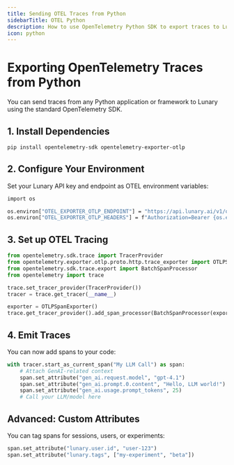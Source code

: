```yaml
---
title: Sending OTEL Traces from Python
sidebarTitle: OTEL Python
description: How to use OpenTelemetry Python SDK to export traces to Lunary.
icon: python
---
```


# Exporting OpenTelemetry Traces from Python

You can send traces from any Python application or framework to Lunary using the standard OpenTelemetry SDK.

## 1. Install Dependencies

```sh
pip install opentelemetry-sdk opentelemetry-exporter-otlp
```

## 2. Configure Your Environment
Set your Lunary API key and endpoint as OTEL environment variables:

```sh
import os

os.environ["OTEL_EXPORTER_OTLP_ENDPOINT"] = "https://api.lunary.ai/v1/otel"
os.environ["OTEL_EXPORTER_OTLP_HEADERS"] = f"Authorization=Bearer {os.environ['LUNARY_PUBLIC_KEY']}"
```

## 3. Set up OTEL Tracing

```python
from opentelemetry.sdk.trace import TracerProvider
from opentelemetry.exporter.otlp.proto.http.trace_exporter import OTLPSpanExporter
from opentelemetry.sdk.trace.export import BatchSpanProcessor
from opentelemetry import trace

trace.set_tracer_provider(TracerProvider())
tracer = trace.get_tracer(__name__)

exporter = OTLPSpanExporter()
trace.get_tracer_provider().add_span_processor(BatchSpanProcessor(exporter))
```

## 4. Emit Traces
You can now add spans to your code:

```python
with tracer.start_as_current_span("My LLM Call") as span:
    # Attach GenAI-related context
    span.set_attribute("gen_ai.request.model", "gpt-4.1")
    span.set_attribute("gen_ai.prompt.0.content", "Hello, LLM world!")
    span.set_attribute("gen_ai.usage.prompt_tokens", 25)
    # Call your LLM/model here
```


## Advanced: Custom Attributes
You can tag spans for sessions, users, or experiments:

```python
span.set_attribute("lunary.user.id", "user-123")
span.set_attribute("lunary.tags", ["my-experiment", "beta"])
```